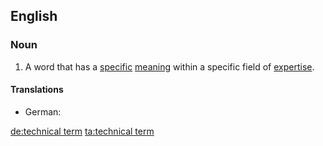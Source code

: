 ==English==

===Noun===
{{en-noun|sg=[[technical]] [[term]]}}

# A word that has a [[specific]] [[meaning]] within a specific field of [[expertise]].

====Translations====
{{trans-top|word that has a specific meaning within a specific field of expertise}}
* German: {{t|de|Terminus technicus|m}}
{{trans-mid}}
{{trans-bottom}}

[[de:technical term]]
[[ta:technical term]]